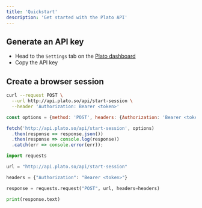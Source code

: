 ```yaml
---
title: 'Quickstart'
description: 'Get started with the Plato API'
---
```


## Generate an API key
- Head to the `Settings` tab on the [Plato dashboard](https://plato.so)
- Copy the API key

## Create a browser session

<CodeGroup>

```bash cURL
curl --request POST \
  --url http://api.plato.so/api/start-session \
  --header 'Authorization: Bearer <token>'
```

```javascript Node
const options = {method: 'POST', headers: {Authorization: 'Bearer <token>'}};

fetch('http://api.plato.so/api/start-session', options)
  .then(response => response.json())
  .then(response => console.log(response))
  .catch(err => console.error(err));
```

```python Python
import requests

url = "http://api.plato.so/api/start-session"

headers = {"Authorization": "Bearer <token>"}

response = requests.request("POST", url, headers=headers)

print(response.text)
```

</CodeGroup>

